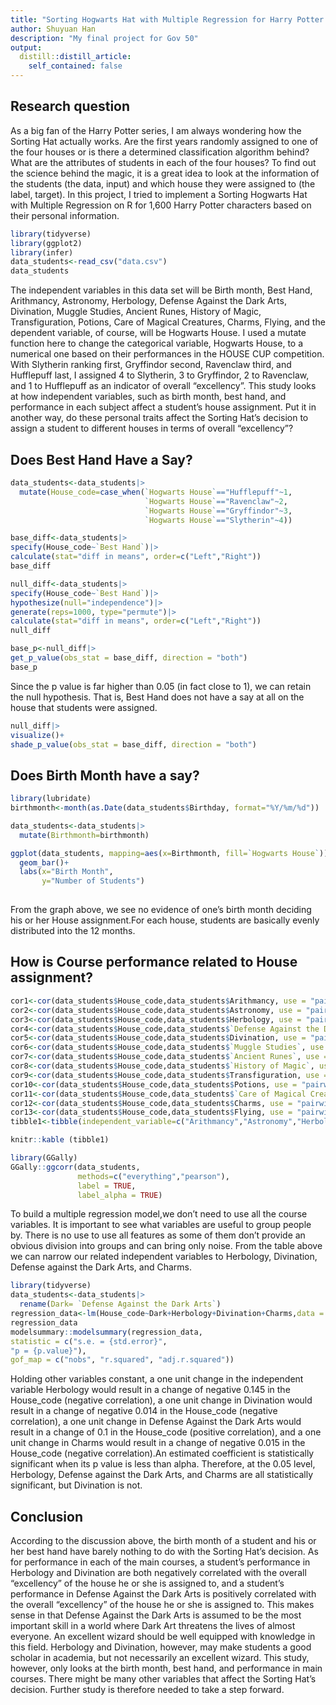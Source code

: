 ```yaml
---
title: "Sorting Hogwarts Hat with Multiple Regression for Harry Potter characters"
author: Shuyuan Han
description: "My final project for Gov 50"
output:
  distill::distill_article: 
    self_contained: false
---
```


## Research question
As a big fan of the Harry Potter series, I am always wondering how the Sorting Hat actually works. Are the first years randomly assigned to one of the four houses or is there a determined classification algorithm behind? What are the attributes of students in each of the four houses? To find out the science behind the magic, it is a great idea to look at the information of the students (the data, input) and which house they were assigned to (the label, target). In this project, I tried to implement a Sorting Hogwarts Hat with Multiple Regression on R for 1,600 Harry Potter characters based on their personal information.

```r
library(tidyverse)
library(ggplot2)
library(infer)
data_students<-read_csv("data.csv")
data_students
```

The independent variables in this data set will be Birth month, Best Hand, Arithmancy, Astronomy, Herbology, Defense Against the Dark Arts, Divination, Muggle Studies, Ancient Runes, History of Magic, Transfiguration, Potions, Care of Magical Creatures, Charms, Flying, and the dependent variable, of course, will be Hogwarts House. I used a mutate function here to change the categorical variable, Hogwarts House, to a numerical one based on their performances in the HOUSE CUP competition. With Slytherin ranking first, Gryffindor second, Ravenclaw third, and Hufflepuff last, I assigned 4 to Slytherin, 3 to Gryffindor, 2 to Ravenclaw, and 1 to Hufflepuff as an indicator of overall "excellency". This study looks at how independent variables, such as birth month, best hand, and performance in each subject affect a student's house assignment. Put it in another way, do these personal traits affect the Sorting Hat's decision to assign a student to different houses in terms of overall "excellency"?

## Does Best Hand Have a Say?
```r
data_students<-data_students|>
  mutate(House_code=case_when(`Hogwarts House`=="Hufflepuff"~1,
                              `Hogwarts House`=="Ravenclaw"~2,
                              `Hogwarts House`=="Gryffindor"~3,
                              `Hogwarts House`=="Slytherin"~4))

base_diff<-data_students|>
specify(House_code~`Best Hand`)|>
calculate(stat="diff in means", order=c("Left","Right"))
base_diff

null_diff<-data_students|>
specify(House_code~`Best Hand`)|>
hypothesize(null="independence")|>
generate(reps=1000, type="permute")|>
calculate(stat="diff in means", order=c("Left","Right"))
null_diff

base_p<-null_diff|>
get_p_value(obs_stat = base_diff, direction = "both")
base_p

```
Since the p value is far higher than 0.05 (in fact close to 1), we can retain the null hypothesis. That is, Best Hand does not have a say at all on the house that students were assigned.

```r
null_diff|>
visualize()+
shade_p_value(obs_stat = base_diff, direction = "both")
```
## Does Birth Month have a say?
```r
library(lubridate)
birthmonth<-month(as.Date(data_students$Birthday, format="%Y/%m/%d"))

data_students<-data_students|>
  mutate(Birthmonth=birthmonth)

ggplot(data_students, mapping=aes(x=Birthmonth, fill=`Hogwarts House`))+
  geom_bar()+
  labs(x="Birth Month",
       y="Number of Students")
  
```
From the graph above, we see no evidence of one's birth month deciding his or her House assignment.For each house, students are basically evenly distributed into the 12 months.

## How is Course performance related to House assignment?

```r

cor1<-cor(data_students$House_code,data_students$Arithmancy, use = "pairwise")
cor2<-cor(data_students$House_code,data_students$Astronomy, use = "pairwise")
cor3<-cor(data_students$House_code,data_students$Herbology, use = "pairwise")
cor4<-cor(data_students$House_code,data_students$`Defense Against the Dark Arts`, use = "pairwise")
cor5<-cor(data_students$House_code,data_students$Divination, use = "pairwise")
cor6<-cor(data_students$House_code,data_students$`Muggle Studies`, use = "pairwise")
cor7<-cor(data_students$House_code,data_students$`Ancient Runes`, use = "pairwise")
cor8<-cor(data_students$House_code,data_students$`History of Magic`, use = "pairwise")
cor9<-cor(data_students$House_code,data_students$Transfiguration, use = "pairwise")
cor10<-cor(data_students$House_code,data_students$Potions, use = "pairwise")
cor11<-cor(data_students$House_code,data_students$`Care of Magical Creatures`, use = "pairwise")
cor12<-cor(data_students$House_code,data_students$Charms, use = "pairwise")
cor13<-cor(data_students$House_code,data_students$Flying, use = "pairwise")
tibble1<-tibble(independent_variable=c("Arithmancy","Astronomy","Herbology","Defense Against the Dark Arts",	"Divination", "Muggle Studies",	"Ancient Runes","History of Magic",	"Transfiguration","Potions","Care of Magical Creatures", "Charms","Flying"), cor=c(cor1,cor2,cor3,cor4,cor5,cor6,cor7,cor8,cor9,cor10,cor11,cor12,cor13))

knitr::kable (tibble1)

library(GGally)
GGally::ggcorr(data_students,
               methods=c("everything","pearson"),
               label = TRUE,
               label_alpha = TRUE)
```

To build a multiple regression model,we don't need to use all the course variables. It is important to see what variables are useful to group people by. There is no use to use all features as some of them don’t provide an obvious division into groups and can bring only noise. From the table above we can narrow our related independent variables to Herbology, Divination, Defense against the Dark Arts, and Charms.
 
```r
library(tidyverse)
data_students<-data_students|>
  rename(Dark= `Defense Against the Dark Arts`)
regression_data<-lm(House_code~Dark+Herbology+Divination+Charms,data = data_students)
regression_data
modelsummary::modelsummary(regression_data,
statistic = c("s.e. = {std.error}",
"p = {p.value}"),
gof_map = c("nobs", "r.squared", "adj.r.squared"))
```

Holding other variables constant, a one unit change in the independent variable Herbology would result in a change of negative 0.145 in the House_code (negative correlation), a one unit change in Divination would result in a change of negative 0.014 in the House_code (negative correlation), a one unit change in Defense Against the Dark Arts would result in a change of 0.1 in the House_code (positive correlation), and a one unit change in Charms would result in a change of negative 0.015 in the House_code (negative correlation).An estimated coefficient is statistically significant when its p value is less than alpha. Therefore, at the 0.05 level, Herbology, Defense against the Dark Arts, and Charms are all statistically significant, but Divination is not. 
 
## Conclusion
According to the discussion above, the birth month of a student and his or her best hand have barely nothing to do with the Sorting Hat's decision. As for performance in each of the main courses, a student's performance in Herbology and Divination are both negatively correlated with the overall "excellency" of the house he or she is assigned to, and a student's performance in Defense Against the Dark Arts is positively correlated with the overall "excellency" of the house he or she is assigned to. This makes sense in that Defense Against the Dark Arts is assumed to be the most important skill in a world where Dark Art threatens the lives of almost everyone. An excellent wizard should be well equipped with knowledge in this field. Herbology and Divination, however, may make students a good scholar in academia, but not necessarily an excellent wizard. This study, however, only looks at the birth month, best hand, and performance in main courses. There might be many other variables that affect the Sorting Hat's decision. Further study is therefore needed to take a step forward. 
 